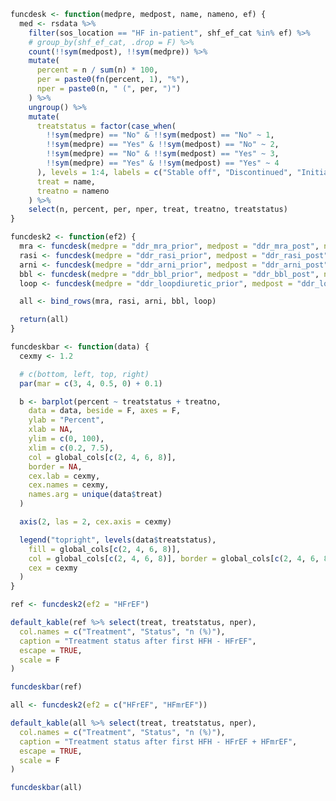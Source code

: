```r

funcdesk <- function(medpre, medpost, name, nameno, ef) {
  med <- rsdata %>%
    filter(sos_location == "HF in-patient", shf_ef_cat %in% ef) %>%
    # group_by(shf_ef_cat, .drop = F) %>%
    count(!!sym(medpost), !!sym(medpre)) %>%
    mutate(
      percent = n / sum(n) * 100,
      per = paste0(fn(percent, 1), "%"),
      nper = paste0(n, " (", per, ")")
    ) %>%
    ungroup() %>%
    mutate(
      treatstatus = factor(case_when(
        !!sym(medpre) == "No" & !!sym(medpost) == "No" ~ 1,
        !!sym(medpre) == "Yes" & !!sym(medpost) == "No" ~ 2,
        !!sym(medpre) == "No" & !!sym(medpost) == "Yes" ~ 3,
        !!sym(medpre) == "Yes" & !!sym(medpost) == "Yes" ~ 4
      ), levels = 1:4, labels = c("Stable off", "Discontinued", "Initiated", "Stable on")),
      treat = name,
      treatno = nameno
    ) %>%
    select(n, percent, per, nper, treat, treatno, treatstatus)
}

funcdesk2 <- function(ef2) {
  mra <- funcdesk(medpre = "ddr_mra_prior", medpost = "ddr_mra_post", name = "MRA", nameno = 1, ef = ef2)
  rasi <- funcdesk(medpre = "ddr_rasi_prior", medpost = "ddr_rasi_post", name = "RASi/ARNi", nameno = 2, ef = ef2)
  arni <- funcdesk(medpre = "ddr_arni_prior", medpost = "ddr_arni_post", name = "ARNi", nameno = 3, ef = ef2)
  bbl <- funcdesk(medpre = "ddr_bbl_prior", medpost = "ddr_bbl_post", name = "Bbl", nameno = 4, ef = ef2)
  loop <- funcdesk(medpre = "ddr_loopdiuretic_prior", medpost = "ddr_loopdiuretic_post", name = "Loop diuretics", nameno = 5, ef = ef2)

  all <- bind_rows(mra, rasi, arni, bbl, loop)

  return(all)
}

funcdeskbar <- function(data) {
  cexmy <- 1.2

  # c(bottom, left, top, right)
  par(mar = c(3, 4, 0.5, 0) + 0.1)

  b <- barplot(percent ~ treatstatus + treatno,
    data = data, beside = F, axes = F,
    ylab = "Percent",
    xlab = NA,
    ylim = c(0, 100),
    xlim = c(0.2, 7.5),
    col = global_cols[c(2, 4, 6, 8)],
    border = NA,
    cex.lab = cexmy,
    cex.names = cexmy,
    names.arg = unique(data$treat)
  )

  axis(2, las = 2, cex.axis = cexmy)

  legend("topright", levels(data$treatstatus),
    fill = global_cols[c(2, 4, 6, 8)],
    col = global_cols[c(2, 4, 6, 8)], border = global_cols[c(2, 4, 6, 8)], bty = "n",
    cex = cexmy
  )
}
```

```r
ref <- funcdesk2(ef2 = "HFrEF")

default_kable(ref %>% select(treat, treatstatus, nper),
  col.names = c("Treatment", "Status", "n (%)"),
  caption = "Treatment status after first HFH - HFrEF",
  escape = TRUE,
  scale = F
)
```

```r

funcdeskbar(ref)
```

\clearpage

```r
all <- funcdesk2(ef2 = c("HFrEF", "HFmrEF"))

default_kable(all %>% select(treat, treatstatus, nper),
  col.names = c("Treatment", "Status", "n (%)"),
  caption = "Treatment status after first HFH - HFrEF + HFmrEF",
  escape = TRUE,
  scale = F
)
```

```r

funcdeskbar(all)
```
